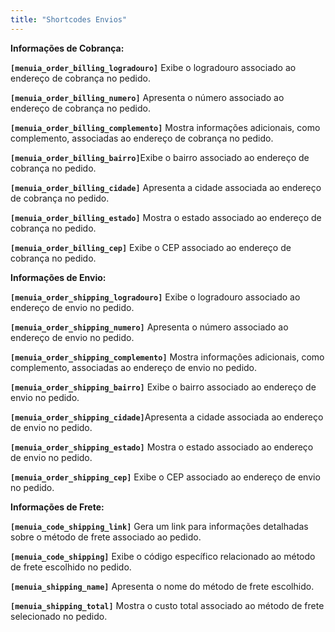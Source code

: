 ```yaml
---
title: "Shortcodes Envios"
---
```


**Informações de Cobrança:**

**`[menuia_order_billing_logradouro]`** Exibe o logradouro associado ao endereço de cobrança no pedido.

**`[menuia_order_billing_numero]`** Apresenta o número associado ao endereço de cobrança no pedido.

**`[menuia_order_billing_complemento]`** Mostra informações adicionais, como complemento, associadas ao endereço de cobrança no pedido.

**`[menuia_order_billing_bairro]`**&#x45;xibe o bairro associado ao endereço de cobrança no pedido.

**`[menuia_order_billing_cidade]`** Apresenta a cidade associada ao endereço de cobrança no pedido.

**`[menuia_order_billing_estado]`** Mostra o estado associado ao endereço de cobrança no pedido.

**`[menuia_order_billing_cep]`** Exibe o CEP associado ao endereço de cobrança no pedido.


**Informações de Envio:**

**`[menuia_order_shipping_logradouro]`** Exibe o logradouro associado ao endereço de envio no pedido.

**`[menuia_order_shipping_numero]`** Apresenta o número associado ao endereço de envio no pedido.

**`[menuia_order_shipping_complemento]`** Mostra informações adicionais, como complemento, associadas ao endereço de envio no pedido.

**`[menuia_order_shipping_bairro]`** Exibe o bairro associado ao endereço de envio no pedido.

**`[menuia_order_shipping_cidade]`**&#x41;presenta a cidade associada ao endereço de envio no pedido.

**`[menuia_order_shipping_estado]`** Mostra o estado associado ao endereço de envio no pedido.

**`[menuia_order_shipping_cep]`** Exibe o CEP associado ao endereço de envio no pedido.


**Informações de Frete:**

**`[menuia_code_shipping_link]`** Gera um link para informações detalhadas sobre o método de frete associado ao pedido.

**`[menuia_code_shipping]`** Exibe o código específico relacionado ao método de frete escolhido no pedido.

**`[menuia_shipping_name]`** Apresenta o nome do método de frete escolhido.

**`[menuia_shipping_total]`** Mostra o custo total associado ao método de frete selecionado no pedido.
